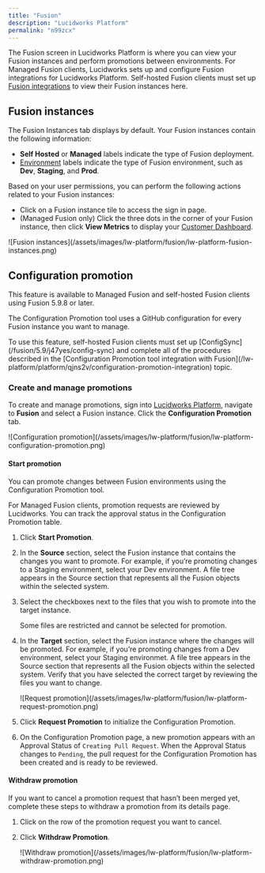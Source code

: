 ```yaml
---
title: "Fusion"
description: "Lucidworks Platform"
permalink: "n99zcx"
---
```


The Fusion screen in Lucidworks Platform is where you can view your Fusion instances and perform promotions between environments. For Managed Fusion clients, Lucidworks sets up and configure Fusion integrations for Lucidworks Platform. Self-hosted Fusion clients must set up [Fusion integrations](/lw-platform/platform/04gi1q/fusion-integrations) to view their Fusion instances here.

## Fusion instances

The Fusion Instances tab displays by default. Your Fusion instances contain the following information:

* **Self Hosted** or **Managed** labels indicate the type of Fusion deployment.
* [Environment](/managed-fusion/5.9/zm43ol/environments) labels indicate the type of Fusion environment, such as **Dev**, **Staging**, and **Prod**.

Based on your user permissions, you can perform the following actions related to your Fusion instances:

* Click on a Fusion instance tile to access the sign in page.
* (Managed Fusion only) Click the three dots in the corner of your Fusion instance, then click **View Metrics** to display your [Customer Dashboard](/managed-fusion/5.9/jc151t/customer-dashboard).

<Frame>![Fusion instances](/assets/images/lw-platform/fusion/lw-platform-fusion-instances.png)</Frame>

## Configuration promotion

This feature is available to Managed Fusion and self-hosted Fusion clients using Fusion 5.9.8 or later.

The Configuration Promotion tool uses a GitHub configuration for every Fusion instance you want to manage.

<Note>
To use this feature, self-hosted Fusion clients must set up [ConfigSync](/fusion/5.9/j47yes/config-sync) and complete all of the procedures described in the [Configuration Promotion tool integration with Fusion](/lw-platform/platform/qjns2v/configuration-promotion-integration) topic.
</Note>



### Create and manage promotions

To create and manage promotions, sign into [Lucidworks Platform](https://platform.lucidworks.com), navigate to **Fusion** and select a Fusion instance. Click the **Configuration Promotion** tab.

<Frame>![Configuration promotion](/assets/images/lw-platform/fusion/lw-platform-configuration-promotion.png)</Frame>

#### Start promotion

You can promote changes between Fusion environments using the Configuration Promotion tool.

For Managed Fusion clients, promotion requests are reviewed by Lucidworks. You can track the approval status in the Configuration Promotion table.

1. Click **Start Promotion**.
2. In the **Source** section, select the Fusion instance that contains the changes you want to promote. For example, if you’re promoting changes to a Staging environment, select your Dev environment. A file tree appears in the Source section that represents all the Fusion objects within the selected system.
3. Select the checkboxes next to the files that you wish to promote into the target instance.

   <Note>
   Some files are restricted and cannot be selected for promotion.
   </Note>


4. In the **Target** section, select the Fusion instance where the changes will be promoted. For example, if you’re promoting changes from a Dev environment, select your Staging environmet. A file tree appears in the Source section that represents all the Fusion objects within the selected system. Verify that you have selected the correct target by reviewing the files you want to change.

   <Frame>![Request promotion](/assets/images/lw-platform/fusion/lw-platform-request-promotion.png)</Frame>
5. Click **Request Promotion** to initialize the Configuration Promotion.
6. On the Configuration Promotion page, a new promotion appears with an Approval Status of `Creating Pull Request`. When the Approval Status changes to `Pending`, the pull request for the Configuration Promotion has been created and is ready to be reviewed.

#### Withdraw promotion

If you want to cancel a promotion request that hasn’t been merged yet, complete these steps to withdraw a promotion from its details page.

1. Click on the row of the promotion request you want to cancel.
2. Click **Withdraw Promotion**.

   <Frame>![Withdraw promotion](/assets/images/lw-platform/fusion/lw-platform-withdraw-promotion.png)</Frame>